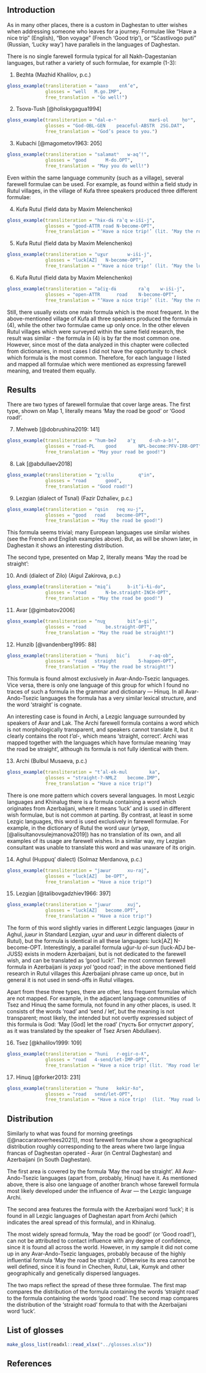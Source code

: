 ## Introduction

As in many other places, there is a custom in Daghestan to utter wishes when addressing someone who leaves for a journey. Formulae like “Have a nice trip” (English), “Bon voyage” (French ‘Good trip’), or “Sčastlivogo puti” (Russian, ‘Lucky way’) have parallels in the languages of Daghestan.

There is no single farewell formula typical for all Nakh-Dagestanian languages, but rather a variety of such formulae, for example (@bezhta1\-@kubachi3):

(@bezhta1) Bezhta (Mazhid Khalilov, p.c.)
```r
gloss_example(transliteration = "aaxo	 enƛ’e",
              glosses = "well 	M.go.IMP",
              free_translation = "Go well!")
```

(@tsova2) Tsova-Tush [@holiskygagua1994]
```r
gloss_example(transliteration = "dal-e-ⁿ			marš-ol		ḥoⁿ",
              glosses = "God-OBL-GEN	peaceful-ABSTR	2SG.DAT",
              free_translation = "God’s peace to you.")
```

(@kubachi3) Kubachi [@magometov1963: 205]
```r
gloss_example(transliteration = "salamatʰ 	w-aqʼ!",
              glosses = "good 		M-do.OPT",
              free_translation = "May you do well!")
```

Even within the same language community (such as a village), several farewell formulae can be used. For example, as found within a field study in Rutul villages, in the village of Kufa three speakers produced three different formulae:

(@kufa4) Kufa Rutul (field data by Maxim Melenchenko)
```r
gloss_example(transliteration = "hɨx-dɨ raˁq w-iši-j",
              glosses = "good-ATTR road N-become-OPT",
              free_translation = "‘Have a nice trip!’ (lit. ‘May the road be good’)")
```

(@kufa5) Kufa Rutul (field data by Maxim Melenchenko)
```r
gloss_example(transliteration = "uɣur 		w-iši-j",
              glosses = "luck[AZ] 	N-become-OPT",
              free_translation = "‘Have a nice trip!’ (lit. ‘May the luck be’)")
```

(@kufa6) Kufa Rutul (field data by Maxim Melenchenko)
```r
gloss_example(transliteration = "ačiχ-dɨ 		raˁq 	w-iši-j",
              glosses = "open-ATTR		road	N-become-OPT",
              free_translation = "‘Have a nice trip!’ (lit. ‘May the road be open’)")
```

Still, there usually exists one main formula which is the most frequent. In the above-mentioned village of Kufa all three speakers produced the formula in (@kufa4), while the other two formulae came up only once. In the other eleven Rutul villages which were surveyed within the same field research, the result was similar - the formula in (@kufa4) is by far the most common one. However, since most of the data analyzed in this chapter were collected from dictionaries, in most cases I did not have the opportunity to check which formula is the most common. Therefore, for each language I listed and mapped all formulae which were mentioned as expressing farewell meaning, and treated them equally.

## Results

There are two types of farewell formulae that cover large areas. The first type, shown on Map 1, literally means ‘May the road be good’ or ‘Good road!’.

(@mehweb7) Mehweb [@dobrushina2019: 141]
```r
gloss_example(transliteration = "hum-beʡ	aˤχ		d-uh-a-b!",
              glosses = "road-PL 	good 		NPL-become:PFV-IRR-OPT",
              free_translation = "May your road be good!")
```

(@lak8) Lak [@abdullaev2018]
```r
gloss_example(transliteration = "χːullu 		qʰin",
              glosses = "road		good",
              free_translation = "Good road!")
```

(@lezgian9) Lezgian (dialect of Tsnal) (Fazir Dzhaliev, p.c.)
```r
gloss_example(transliteration = "qsin	req	xu-j",
              glosses = "good	road	become-OPT",
              free_translation = "May the road be good!")
```

This formula seems trivial; many European languages use similar wishes (see the French and English examples above). But, as will be shown later, in Daghestan it shows an interesting distribution.

The second type, presented on Map 2, literally means ‘May the road be straight’:

(@andi10) Andi (dialect of Zilo) (Aigul Zakirova, p.c.)
```r
gloss_example(transliteration = "miq’i		b-it’i-ɬi-do",
              glosses = "road		N-be.straight-INCH-OPT",
              free_translation = "May the road be good!")
```

(@avar11) Avar [@gimbatov2006]
```r
gloss_example(transliteration = "nuχ		bit’a-gi!",
              glosses = "road		be.straight-OPT",
              free_translation = "May the road be straight!")
```

(@hunzib12) Hunzib [@vandenberg1995: 88]
```r
gloss_example(transliteration = "huni 	bic’i		r-aq-ob",
              glosses = "road 	straight		5-happen-OPT",
              free_translation = "May the road be straight!")
```

This formula is found almost exclusively in Avar-Ando-Tsezic languages. Vice versa, there  is only one language of this group for which I found no traces of such a formula in the grammar and dictionary — Hinuq. In all Avar-Ando-Tsezic languages the formula has a very similar lexical structure, and the word ‘straight’ is cognate.

An interesting case is found in Archi, a Lezgic language surrounded by speakers of Avar and Lak. The Archi farewell formula contains a word which is not morphologically transparent, and speakers cannot translate it, but it clearly contains the root *t’al-*, which means ‘straight, correct’. Archi was mapped together with the languages which have formulae meaning ‘may the road be straight’, although its formula is not fully identical with them.

(@archi13) Archi (Bulbul Musaeva, p.c.)
```r
gloss_example(transliteration = "t’al-ek-mul 		ka",
              glosses = "straight-?-NMLZ 	become.IMP",
              free_translation = "Have a nice trip!")
```

There is one more pattern which covers several languages. In most Lezgic languages and Khinalug there is a formula containing a word which originates from Azerbaijani, where it means ‘luck’ and is used in different wish formulae, but is not common at parting. By contrast, at least in some Lezgic languages, this word is used exclusively in farewell formulae. For example, in the dictionary of Rutul the word uʁur (*угъур*, [@alisultanovsulejmanova2019]) has no translation of its own, and all examples of its usage are farewell wishes. In a similar way, my Lezgian consultant was unable to translate this word and was unaware of its origin.

(@aghul14) Aghul (Huppuq’ dialect) (Solmaz Merdanova, p.c.)
```r
gloss_example(transliteration = "jaʁur 		xu-raj",
              glosses = "luck[AZ] 	be-OPT",
              free_translation = "Have a nice trip!")
```

(@lezgian15) Lezgian  [@talibovgadzhiev1966: 397]
```r
gloss_example(transliteration = "juʁur		xuj",
              glosses = "luck[AZ]	become.OPT",
              free_translation = "Have a nice trip!")
```

The form of this word slightly varies in different Lezgic languages (*jaʁur* in Aghul, *juʁur* in Standard Lezgian, *uɣur* and *uʁur* in different dialects of Rutul), but the formula is identical in all these languages: luck[AZ] N-become-OPT. Interestingly, a parallel formula *uğur-lu ol-sun* (luck-ADJ be-JUSS) exists in modern Azerbaijani, but is not dedicated to the farewell wish, and can be translated as ‘good luck!’. The most common farewell formula in Azerbaijani is *yaxşı yol* ‘good road’; in the above mentioned field research in Rutul villages this Azerbaijani phrase came up once, but in general it is not used in send-offs in Rutul villages.

Apart from these three types, there are other, less frequent formulae which are not mapped. For example, in the adjacent language communities of Tsez and Hinuq the same formula, not found in any other places, is used. It consists of the words ‘road’ and ‘send / let’, but the meaning is not transparent; most likely, the intended but not overtly expressed subject of this formula is God: ‘May [God] let the road’ (‘пусть Бог отпустит дорогу’, as it was translated by the speaker of Tsez Arsen Abdullaev).

(@tsez16) Tsez  [@khalilov1999: 109]
```r
gloss_example(transliteration = "huni 	r-egir-o-ƛ",
              glosses = "road 	4-send/let-IMP-OPT",
              free_translation = "Have a nice trip! (lit. ‘May road let’)")
```

(@hinuq17) Hinuq  [@forker2013: 231]
```r
gloss_example(transliteration = "hune 	kekir-ƛo",
              glosses = "road 	send/let-OPT",
              free_translation = "Have a nice trip!  (lit. ‘May road let’)")
```


## Distribution

Similarly to what was found for morning greetings ([@naccaratoverhees2021]), most farewell formulae show a geographical distribution roughly corresponding to the areas where two large lingua francas of Daghestan operated - Avar (in Central Daghestan) and Azerbaijani (in South Daghestan).

The first area is covered by the formula ‘May the road be straight’. All Avar-Ando-Tsezic languages (apart from, probably, Hinuq) have it. As mentioned above, there is also one language of another branch whose farewell formula most likely developed under the influence of Avar — the Lezgic language Archi.

The second area features the formula with the Azerbaijani word ‘luck’; it is found in all Lezgic languages of Daghestan apart from Archi (which indicates the areal spread of this formula), and in Khinalug.

The most widely spread formula, ‘May the road be good!’ (or ‘Good road!’), can not be attributed to contact influence with any degree of confidence, since it is found all across the world. However, in my sample  it did not come up in any Avar-Ando-Tsezic languages, probably because of the highly influential formula ‘May the road be straigh
t’. Otherwise its area cannot be well defined, since it is found in Chechen, Rutul, Lak, Kumyk and other geographically and genetically dispersed languages.

The two maps reflect the spread of these three formulae. The first map compares the distribution of the formula containing the words ‘straight road’ to the formula containing the words ‘good road’. The second map compares the distribution of the ‘straight road’ formula to that with the Azerbaijani word ‘luck’.

## List of glosses {-}

```r
make_gloss_list(readxl::read_xlsx("../glosses.xlsx"))
```

## References {-}
